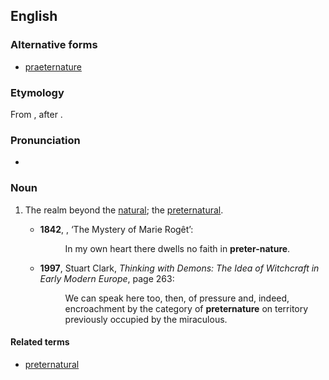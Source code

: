 ==English==

===Alternative forms===
* [[praeternature]]

===Etymology===
From {{prefix|en|preter|nature}}, after {{m|en|preternatural}}.

===Pronunciation===
* {{a|UK}} {{IPA|en|/pɹiːtəˈneɪtʃə/}}

===Noun===
{{en-noun|-}}

# {{lb|en|rare}} The realm beyond the [[natural]]; the [[preternatural]]. {{defdate|from 19th c.}}
#* '''1842''', {{w|Edgar Allan Poe}}, ‘The Mystery of Marie Rogêt’:
#*: In my own heart there dwells no faith in '''preter-nature'''.
#* '''1997''', Stuart Clark, ''Thinking with Demons: The Idea of Witchcraft in Early Modern Europe'', page 263:
#*: We can speak here too, then, of pressure and, indeed, encroachment by the category of '''preternature''' on territory previously occupied by the miraculous.

====Related terms====
* [[preternatural]]